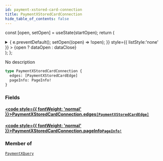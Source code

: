 ```yaml
---
id: payment-xstored-card-connection
title: PaymentXStoredCardConnection
hide_table_of_contents: false
---
```






const [open, setOpen] = useState(startOpen);
return (
<details {...(open ? { open: true } : {})} className="details" style={{ border:'none', boxShadow:'none', background:'var(--ifm-background-color)' }}>
<summary
onClick={(e) => {
e.preventDefault();
setOpen((open) => !open);
}}
style={{ listStyle:'none' }} >
{open ? dataOpen : dataClose}
</summary>
{open && children}
</details>
);
};

No description

```graphql
type PaymentXStoredCardConnection {
  edges: [PaymentXStoredCardEdge]
  pageInfo: PageInfo!
}
```

### Fields

#### [<code style={{ fontWeight: 'normal' }}>PaymentXStoredCardConnection.<b>edges</b></code>](#)<Bullet />[`[PaymentXStoredCardEdge]`](/api/objects/payment-xstored-card-edge) <Badge class="badge badge--secondary" text="list"/> <Badge class="badge badge--secondary" text="object"/>

>

#### [<code style={{ fontWeight: 'normal' }}>PaymentXStoredCardConnection.<b>pageInfo</b></code>](#)<Bullet />[`PageInfo!`](/api/objects/page-info) <Badge class="badge badge--secondary" text="non-null"/> <Badge class="badge badge--secondary" text="object"/>

>

### Member of

[`PaymentXQuery`](/api/objects/payment-xquery) <Badge class="badge badge--secondary" text="object"/>

